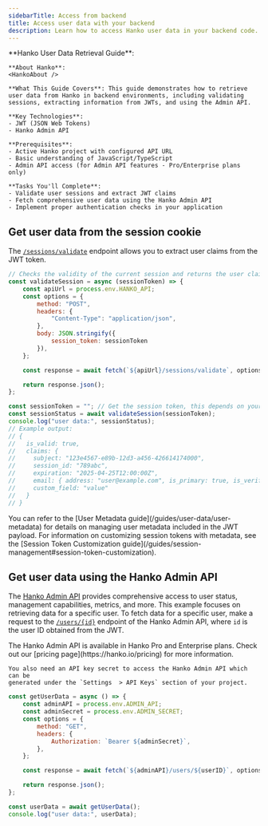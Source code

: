 ```yaml
---
sidebarTitle: Access from backend
title: Access user data with your backend
description: Learn how to access Hanko user data in your backend code.
---
```



<div class="hidden">
  **Hanko User Data Retrieval Guide**:

    **About Hanko**:
    <HankoAbout />

    **What This Guide Covers**: This guide demonstrates how to retrieve user data from Hanko in backend environments, including validating sessions, extracting information from JWTs, and using the Admin API.

    **Key Technologies**:
    - JWT (JSON Web Tokens)
    - Hanko Admin API

    **Prerequisites**:
    - Active Hanko project with configured API URL
    - Basic understanding of JavaScript/TypeScript
    - Admin API access (for Admin API features - Pro/Enterprise plans only)

    **Tasks You'll Complete**:
    - Validate user sessions and extract JWT claims
    - Fetch comprehensive user data using the Hanko Admin API
    - Implement proper authentication checks in your application
</div>

## Get user data from the session cookie

The [`/sessions/validate`](/api-reference/public/session-management/validate-a-session-1) endpoint allows you to extract user claims from the JWT token.

```js
// Checks the validity of the current session and returns the user claims
const validateSession = async (sessionToken) => {
    const apiUrl = process.env.HANKO_API;
    const options = {
        method: "POST",
        headers: {
            "Content-Type": "application/json",
        },
        body: JSON.stringify({
            session_token: sessionToken
        }),
    };

    const response = await fetch(`${apiUrl}/sessions/validate`, options);

    return response.json();
};

const sessionToken = ""; // Get the session token, this depends on your framework you use.
const sessionStatus = await validateSession(sessionToken);
console.log("user data:", sessionStatus);
// Example output:
// {
//   is_valid: true,
//   claims: {
//     subject: "123e4567-e89b-12d3-a456-426614174000",
//     session_id: "789abc",
//     expiration: "2025-04-25T12:00:00Z",
//     email: { address: "user@example.com", is_primary: true, is_verified: true },
//     custom_field: "value"
//   }
// }
```

<Note>
    You can refer to the [User Metadata guide](/guides/user-data/user-metadata) for details on managing
    user metadata included in the JWT payload. For information on customizing session tokens with metadata, see the
    [Session Token Customization guide](/guides/session-management#session-token-customization).
</Note>

## Get user data using the Hanko Admin API

The [Hanko Admin API](/api-reference/admin) provides comprehensive access to user status, management capabilities, metrics, and more. This example focuses on
retrieving data for a specific user.
To fetch data for a specific user, make a request to the [`/users/{id}`](https://docs.hanko.io/api-reference/admin/user-management/get-a-user-by-id) endpoint of the Hanko Admin API, where `id` is the user ID obtained from the JWT.

<Info>
    The Hanko Admin API is available in Hanko Pro and Enterprise plans. Check out
    our [pricing page](https://hanko.io/pricing) for more information.

    You also need an API key secret to access the Hanko Admin API which can be
    generated under the `Settings  > API Keys` section of your project.
</Info>

```js
const getUserData = async () => {
    const adminAPI = process.env.ADMIN_API;
    const adminSecret = process.env.ADMIN_SECRET;
    const options = {
        method: "GET",
        headers: {
            Authorization: `Bearer ${adminSecret}`,
        },
    };

    const response = await fetch(`${adminAPI}/users/${userID}`, options);

    return response.json();
};

const userData = await getUserData();
console.log("user data:", userData);
```